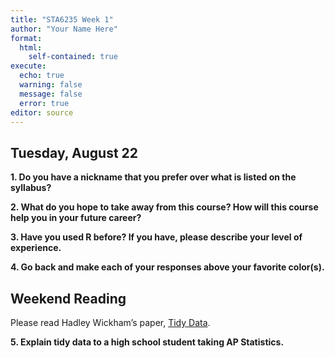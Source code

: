 ```yaml
---
title: "STA6235 Week 1"
author: "Your Name Here"
format: 
  html:
    self-contained: true
execute:
  echo: true
  warning: false
  message: false
  error: true
editor: source
---
```


## Tuesday, August 22

**1. Do you have a nickname that you prefer over what is listed on the syllabus?**

**2. What do you hope to take away from this course? How will this course help you in your future career?**

**3. Have you used R before? If you have, please describe your level of experience.**

**4. Go back and make each of your responses above your favorite color(s).**

## Weekend Reading

Please read Hadley Wickham's paper, [Tidy Data](https://vita.had.co.nz/papers/tidy-data.pdf).

**5. Explain tidy data to a high school student taking AP Statistics.**








